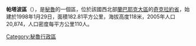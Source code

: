 '''帕塔波區'''（{{lang-es|Distrito de Pátapo}}），是[[秘魯|秘魯]]的一個區，位於該國西北部[[蘭巴耶克大區|蘭巴耶克大區]]的[[奇克拉約省|奇克拉約省]]，始建於1998年1月29日，面積182.81平方公里，海拔高度118米，2005年人口20,874，人口密度每平方公里110人。

{{Peru-geo-stub}}
[[Category:秘魯行政區|Category:秘魯行政區]]